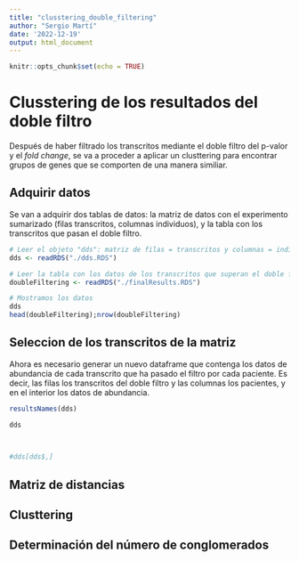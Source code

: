 ```yaml
---
title: "clusstering_double_filtering"
author: "Sergio Martí"
date: '2022-12-19'
output: html_document
---
```


```r
knitr::opts_chunk$set(echo = TRUE)
```

# Clusstering de los resultados del doble filtro

Después de haber filtrado los transcritos mediante el doble filtro del p-valor y el *fold change*, se va a proceder a aplicar un clusttering para encontrar grupos de genes que se comporten de una manera similiar.

## Adquirir datos

Se van a adquirir dos tablas de datos: la matriz de datos con el experimento sumarizado (filas transcritos, columnas individuos), y la tabla con los transcritos que pasan el doble filtro.

```r
# Leer el objeto "dds": matriz de filas = transcritos y columnas = individuos
dds <- readRDS("./dds.RDS")

# Leer la tabla con los datos de los transcritos que superan el doble filtro
doubleFiltering <- readRDS("./finalResults.RDS")

# Mostramos los datos
dds
head(doubleFiltering);nrow(doubleFiltering)
```

## Seleccion de los transcritos de la matriz

Ahora es necesario generar un nuevo dataframe que contenga los datos de abundancia de cada transcrito que ha pasado el filtro por cada paciente. Es decir, las filas los transcritos del doble filtro y las columnas los pacientes, y en el interior los datos de abundancia.

```r

resultsNames(dds)

dds


  
#dds[dds$,]
```

## Matriz de distancias

## Clusttering

## Determinación del número de conglomerados